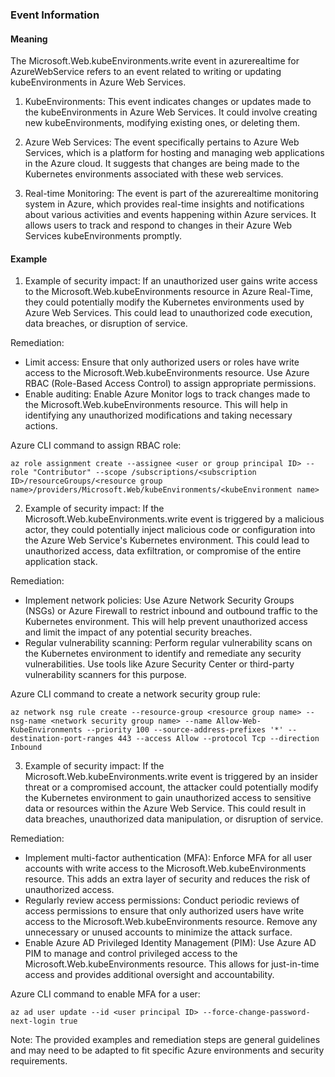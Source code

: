 
### Event Information

#### Meaning

The Microsoft.Web.kubeEnvironments.write event in azurerealtime for AzureWebService refers to an event related to writing or updating kubeEnvironments in Azure Web Services. 

1. KubeEnvironments: This event indicates changes or updates made to the kubeEnvironments in Azure Web Services. It could involve creating new kubeEnvironments, modifying existing ones, or deleting them.

2. Azure Web Services: The event specifically pertains to Azure Web Services, which is a platform for hosting and managing web applications in the Azure cloud. It suggests that changes are being made to the Kubernetes environments associated with these web services.

3. Real-time Monitoring: The event is part of the azurerealtime monitoring system in Azure, which provides real-time insights and notifications about various activities and events happening within Azure services. It allows users to track and respond to changes in their Azure Web Services kubeEnvironments promptly.

#### Example

1. Example of security impact: If an unauthorized user gains write access to the Microsoft.Web.kubeEnvironments resource in Azure Real-Time, they could potentially modify the Kubernetes environments used by Azure Web Services. This could lead to unauthorized code execution, data breaches, or disruption of service.

Remediation:
- Limit access: Ensure that only authorized users or roles have write access to the Microsoft.Web.kubeEnvironments resource. Use Azure RBAC (Role-Based Access Control) to assign appropriate permissions.
- Enable auditing: Enable Azure Monitor logs to track changes made to the Microsoft.Web.kubeEnvironments resource. This will help in identifying any unauthorized modifications and taking necessary actions.

Azure CLI command to assign RBAC role:
```
az role assignment create --assignee <user or group principal ID> --role "Contributor" --scope /subscriptions/<subscription ID>/resourceGroups/<resource group name>/providers/Microsoft.Web/kubeEnvironments/<kubeEnvironment name>
```

2. Example of security impact: If the Microsoft.Web.kubeEnvironments.write event is triggered by a malicious actor, they could potentially inject malicious code or configuration into the Azure Web Service's Kubernetes environment. This could lead to unauthorized access, data exfiltration, or compromise of the entire application stack.

Remediation:
- Implement network policies: Use Azure Network Security Groups (NSGs) or Azure Firewall to restrict inbound and outbound traffic to the Kubernetes environment. This will help prevent unauthorized access and limit the impact of any potential security breaches.
- Regular vulnerability scanning: Perform regular vulnerability scans on the Kubernetes environment to identify and remediate any security vulnerabilities. Use tools like Azure Security Center or third-party vulnerability scanners for this purpose.

Azure CLI command to create a network security group rule:
```
az network nsg rule create --resource-group <resource group name> --nsg-name <network security group name> --name Allow-Web-KubeEnvironments --priority 100 --source-address-prefixes '*' --destination-port-ranges 443 --access Allow --protocol Tcp --direction Inbound
```

3. Example of security impact: If the Microsoft.Web.kubeEnvironments.write event is triggered by an insider threat or a compromised account, the attacker could potentially modify the Kubernetes environment to gain unauthorized access to sensitive data or resources within the Azure Web Service. This could result in data breaches, unauthorized data manipulation, or disruption of service.

Remediation:
- Implement multi-factor authentication (MFA): Enforce MFA for all user accounts with write access to the Microsoft.Web.kubeEnvironments resource. This adds an extra layer of security and reduces the risk of unauthorized access.
- Regularly review access permissions: Conduct periodic reviews of access permissions to ensure that only authorized users have write access to the Microsoft.Web.kubeEnvironments resource. Remove any unnecessary or unused accounts to minimize the attack surface.
- Enable Azure AD Privileged Identity Management (PIM): Use Azure AD PIM to manage and control privileged access to the Microsoft.Web.kubeEnvironments resource. This allows for just-in-time access and provides additional oversight and accountability.

Azure CLI command to enable MFA for a user:
```
az ad user update --id <user principal ID> --force-change-password-next-login true
```

Note: The provided examples and remediation steps are general guidelines and may need to be adapted to fit specific Azure environments and security requirements.

